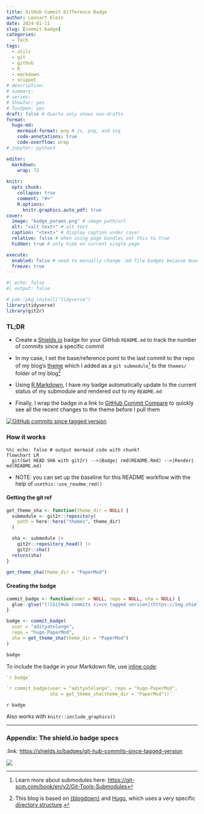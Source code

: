 ```yaml
---
title: GitHub Commit Difference Badge
author: Lennart Klein
date: 2024-01-11
slug: [commit-badge]
categories:
  - Tech
tags:
  - utils
  - git
  - github
  - R
  - markdown
  - snippet
# description: 
# summary: 
# series:
# ShowToc: yes
# TocOpen: yes
draft: false # Quarto only shows non-drafts
format:
  hugo-md:
    mermaid-format: png # js, png, and svg
    code-annotations: true
    code-overflow: wrap
# jupyter: python3

editor: 
  markdown: 
    wrap: 72
    
knitr:
  opts_chunk: 
    collapse: true
    comment: "#>" 
    R.options:
      knitr.graphics.auto_pdf: true
cover: 
  image: "badge_params.png" # image path/url
  alt: "<alt text>" # alt text
  caption: "<text>" # display caption under cover
  relative: false # when using page bundles set this to true
  hidden: true # only hide on current single page

execute: 
  enabled: false # need to manually change .md file badges because Quarto fucks them up
  freeze: true
---
```


```r
#| echo: false
#| output: false

# pak::pkg_install("tidyverse")
library(tidyverse)
library(git2r)
```

### TL;DR

-   Create a [Shields.io](https://shields.io/ "https://shields.io/")
    badge for your GitHub `README.md` to track the number of commits
    since a specific commit

-   In my case, I set the base/reference point to the last commit to the
    repo of my blog's
    [theme](https://github.com/adityatelange/hugo-PaperMod/tree/master "hugo-PaperMod")
    which I added as a `git submodule`[^1] to the `themes/` folder of my
    blog[^2]

-   Using [R
    Markdown](https://rmarkdown.rstudio.com/ "https://rmarkdown.rstudio.com/"),
    I have my badge automatically update to the current status of my
    submodule and rendered out to my `README.md`

-   Finally, I wrap the badge in a link to [GitHub Commit
    Compare](https://docs.github.com/en/pull-requests/committing-changes-to-your-project/viewing-and-comparing-commits/comparing-commits "https://docs.github.com/en/pull-requests/committing-changes-to-your-project/viewing-and-comparing-commits/comparing-commits")
    to quickly see all the recent changes to the theme before I pull
    them

[^1]: Learn more about submodules here:
    <https://git-scm.com/book/en/v2/Git-Tools-Submodules>

[^2]: This blog is based on
    [{blogdown}](https://github.com/rstudio/blogdown "https://github.com/rstudio/blogdown")
    and [Hugo](https://gohugo.io/ "https://gohugo.io/"), which uses a
    very specific [directory
    structure](https://gohugo.io/getting-started/directory-structure/#directories "https://gohugo.io/getting-started/directory-structure/#directories").

[![GitHub commits since tagged
version](https://img.shields.io/github/commits-since/adityatelange/hugo-PaperMod/71ce72b1bfb868b406c369c958f8682c63940e01?style=flat&logo=github&label=Commits%20since%20last%20theme%20submodule%20pull%20)](https://github.com/adityatelange/hugo-PaperMod/compare/71ce72b1bfb868b406c369c958f8682c63940e01...master)

### How it works

```mermaid
%%| echo: false # output mermaid code with chunk?
flowchart LR
  git(Get HEAD SHA with git2r) -->|Badge| rmd(README.Rmd) -->|Render| md(README.md) 
```

-   NOTE: you can set up the baseline for this README workflow with the
    help of `usethis::use_readme_rmd()`

#### Getting the git ref

```R
get_theme_sha <- function(theme_dir = NULL) {
  submodule <- git2r::repository(
    path = here::here("themes", theme_dir)
  )

  sha <- submodule |>
    git2r::repository_head() |>
    git2r::sha()
  return(sha)
}

get_theme_sha(theme_dir = "PaperMod")
```

#### Creating the badge

```R
commit_badge <- function(user = NULL, repo = NULL, sha = NULL) {
  glue::glue("[![GitHub commits since tagged version](https://img.shields.io/github/commits-since/{user}/{repo}/{sha}?style=flat&logo=github&label=Commits%20since%20last%20theme%20submodule%20pull)](https://github.com/{user}/{repo}/compare/{sha}...master)")
}

badge <- commit_badge(
  user = "adityatelange",
  repo = "hugo-PaperMod",
  sha = get_theme_sha(theme_dir = "PaperMod")
)

badge
```

To include the badge in your Markdown file, use [inline
code](https://quarto.org/docs/computations/inline-code.html "https://quarto.org/docs/computations/inline-code.html"):

```R
`r badge`

`r commit_badge(user = "adityatelange", repo = "hugo-PaperMod",
                sha = get_theme_sha(theme_dir = "PaperMod"))`
```

`r badge`

Also works with `knitr::include_graphics()`


------------------------------------------------------------------------

### Appendix: The shield.io badge specs

:link: <https://shields.io/badges/git-hub-commits-since-tagged-version>

<!-- Badge Parameter at Shields.io -->

![](badge_params.png)

<!-- {{< gist kleinlennart a821c64a2ad29890bffb9a22ad03a146 >}} -->
